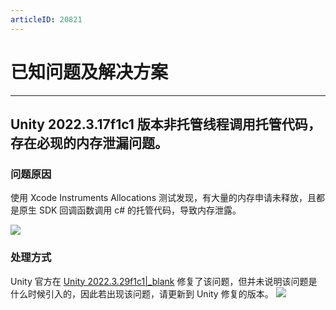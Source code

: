 ```yaml
---
articleID: 20821
---
```

# 已知问题及解决方案

- - -

## Unity 2022.3.17f1c1 版本非托管线程调用托管代码，存在必现的内存泄漏问题。

### 问题原因
使用 Xcode Instruments Allocations 测试发现，有大量的内存申请未释放，且都是原生 SDK 回调函数调用 c# 的托管代码，导致内存泄露。

![](/Pics/Express/known_issues_and_solutions_u3d1.jpeg)

### 处理方式

Unity 官方在 [Unity 2022.3.29f1c1\|_blank](https://unity.com/cn/releases/editor/whats-new/2022.3.29) 修复了该问题，但并未说明该问题是什么时候引入的，因此若出现该问题，请更新到 Unity 修复的版本。
![](/Pics/Express/known_issues_and_solutions_u3d2.jpeg)

